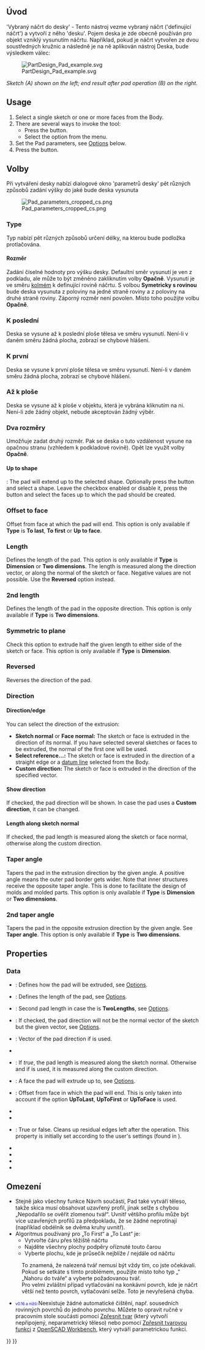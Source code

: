 <languages/>

<div class="mw-translate-fuzzy">
{{Docnav/cs
|[[PartDesign Clone/cs|Create a clone]]
|[[PartDesign_Revolution/cs|Revolution]]
|[[PartDesign_Workbench/cs|PartDesign]]
|IconL=PartDesign Clone.png
|IconC=Workbench_PartDesign.svg
|IconR=PartDesign_Revolution.png
}}
</div>

<div class="mw-translate-fuzzy">
{{GuiCommand/cs
|Name=PartDesign_Pad
|Name/cs=Návrh dílu Deska
|Workbenches=[[PartDesign Workbench/cs|Návrh dílu]]
|MenuLocation=Návrh dílu → Deska
}}
</div>

<span id="Description"></span>
==Úvod==

<div class="mw-translate-fuzzy">
'Vybraný náčrt do desky' - Tento nástroj vezme vybraný náčrt ('definující náčrt') a vytvoří z něho 'desku'.
Pojem deska je zde obecně používán pro objekt vzniklý vysunutím náčrtu. Například, pokud je náčrt vytvořen ze dvou soustředných kružnic a následně je na ně aplikován nástroj Deska, bude výsledkem válec:
</div>

[[File:PartDesign Pad example.svg|none]]

''Sketch (A) shown on the left; end result after pad operation (B) on the right.''

==Usage==

# Select a single sketch or one or more faces from the Body.
# There are several ways to invoke the tool:
#* Press the {{Button|[[Image:PartDesign_Pad.svg|16px]] [[PartDesign_Pad|Pad]]}} button.
#* Select the {{MenuCommand|Part Design → Create an additive feature → [[Image:PartDesign_Pad.svg|16px]] Pad}} option from the menu.
# Set the Pad parameters, see [[#Options|Options]] below.
# Press the {{Button|OK}} button.

<span id="Options"></span>
==Volby==

<div class="mw-translate-fuzzy">
Při vytváření desky nabízí dialogové okno 'parametrů desky' pět různých způsobů zadání výšky do jaké bude deska vysunuta
</div>

<div class="mw-translate-fuzzy">
[[Image:Pad_parameters_cropped_cs.png|frame|left]]
</div>

===Type===

<div class="mw-translate-fuzzy">
Typ nabízí pět různých způsobů určení délky, na kterou bude podložka protlačována.
</div>

<span id="Dimension"></span>
====Rozměr====

<div class="mw-translate-fuzzy">
Zadání číselné hodnoty pro výšku desky. Defaultní směr vysunutí je ven z podkladu, ale může to být změněno zakliknutím volby '''Opačně'''. Vysunutí je ve směru [http://en.wikipedia.org/wiki/Surface_normal kolmém] k definující rovině náčrtu.
S volbou '''Symetricky s rovinou''' bude deska vysunuta z poloviny na jedné straně roviny a z poloviny na druhé straně roviny.
Záporný rozměr není povolen. Místo toho použijte volbu '''Opačně'''.
</div>

<span id="To_last"></span>
===K poslední===

<div class="mw-translate-fuzzy">
Deska se vysune až k poslední ploše tělesa ve směru vysunutí. Není-li v daném směru žádná plocha, zobrazí se chybové hlášení.
</div>

<span id="To_first"></span>
===K první===

<div class="mw-translate-fuzzy">
Deska se vysune k první ploše tělesa ve směru vysunutí. Není-li v daném směru žádná plocha, zobrazí se chybové hlášení.
</div>

<span id="Up_to_face"></span>
===Až k ploše===

<div class="mw-translate-fuzzy">
Deska se vysune až k ploše v objektu, která je vybrána kliknutím na ni. Není-li zde žádný objekt, nebude akceptován žádný výběr.
</div>

<span id="Two_dimensions"></span>
===Dva rozměry===

<div class="mw-translate-fuzzy">
Umožňuje zadat druhý rozměr. Pak se deska o tuto vzdálenost vysune na opačnou stranu (vzhledem k podkladové rovině). Opět lze využít volby '''Opačně'''.
</div>

====Up to shape====

{{Version|1.0}}: The pad will extend up to the selected shape. Optionally press the {{Button|Select shape}} button and select a shape. Leave the {{Button|Select all faces}} checkbox enabled or disable it, press the {{Button|Select faces}} button and select the faces up to which the pad should be created.

=== Offset to face ===

Offset from face at which the pad will end. This option is only available if '''Type''' is '''To last''', '''To first''' or '''Up to face'''.

===Length===

Defines the length of the pad. This option is only available if '''Type''' is '''Dimension''' or '''Two dimensions'''. The length is measured along the direction vector, or along the normal of the sketch or face. Negative values are not possible. Use the '''Reversed''' option instead.

=== 2nd length ===

Defines the length of the pad in the opposite direction. This option is only available if '''Type''' is '''Two dimensions'''.

=== Symmetric to plane ===

Check this option to extrude half the given length to either side of the sketch or face. This option is only available if '''Type''' is '''Dimension'''.

=== Reversed ===

Reverses the direction of the pad.

===Direction===

==== Direction/edge ====

You can select the direction of the extrusion:

* '''Sketch normal''' or '''Face normal:''' The sketch or face is extruded in the direction of its normal. If you have selected several sketches or faces to be extruded, the normal of the first one will be used.
* '''Select reference...:''' The sketch or face is extruded in the direction of a straight edge or a [[PartDesign_Line|datum line]] selected from the Body.
* '''Custom direction:''' The sketch or face is extruded in the direction of the specified vector.

==== Show direction ==== 

If checked, the pad direction will be shown. In case the pad uses a '''Custom direction''', it can be changed.

==== Length along sketch normal ====

If checked, the pad length is measured along the sketch or face normal, otherwise along the custom direction.

=== Taper angle ===

Tapers the pad in the extrusion direction by the given angle. A positive angle means the outer pad border gets wider. Note that inner structures receive the opposite taper angle. This is done to facilitate the design of molds and molded parts. This option is only available if '''Type''' is '''Dimension''' or '''Two dimensions'''.

=== 2nd taper angle ===

Tapers the pad in the opposite extrusion direction by the given angle. See '''Taper angle'''. This option is only available if '''Type''' is '''Two dimensions'''.

==Properties==

===Data===

{{TitleProperty|Pad}}

* {{PropertyData|Type|Enumeration}}: Defines how the pad will be extruded, see [[#Options|Options]].
* {{PropertyData|Length|Length}}: Defines the length of the pad, see [[#Options|Options]].
* {{PropertyData|Length2|Length}}: Second pad length in case the {{PropertyData|Type}} is '''TwoLengths''', see [[#Options|Options]].
* {{PropertyData|Use Custom Vector|Bool}}: If checked, the pad direction will not be the normal vector of the sketch but the given vector, see [[#Options|Options]].
* {{PropertyData|Direction|Vector}}: Vector of the pad direction if {{PropertyData|Use Custom Vector}} is used.
* {{PropertyData|Reference Axis|LinkSub}}
* {{PropertyData|Along Sketch Normal|Bool}}: If ''true'', the pad length is measured along the sketch normal. Otherwise and if {{PropertyData|Use Custom Vector}} is used, it is measured along the custom direction.
* {{PropertyData|Up To Face|LinkSub}}: A face the pad will extrude up to, see [[#Options|Options]].
* {{PropertyData|Offset|Length}}: Offset from face in which the pad will end. This is only taken into account if the {{PropertyData|Type}} option '''UpToLast''', '''UpToFirst''' or '''UpToFace''' is used.
* {{PropertyData|Taper Angle|Angle}}
* {{PropertyData|Taper Angle2|Angle}}

{{TitleProperty|Part Design}}

* {{PropertyData|Refine|Bool}}: True or false. Cleans up residual edges left after the operation. This property is initially set according to the user's settings (found in {{MenuCommand|Preferences → Part Design → General → Model settings}}).

{{TitleProperty|Sketch Based}}

* {{PropertyData|Profile|LinkSub}}
* {{PropertyData|Midplane|Bool}}
* {{PropertyData|Reversed|Bool}}
* {{PropertyData|Allow Multi Face|Bool}}

<span id="Limitations"></span>
==Omezení==

<div class="mw-translate-fuzzy">
* Stejně jako všechny funkce Návrh součástí, Pad také vytváří těleso, takže skica musí obsahovat uzavřený profil, jinak selže s chybou „Nepodařilo se ověřit zlomenou tvář“. Uvnitř většího profilu může být více uzavřených profilů za předpokladu, že se žádné neprotínají (například obdélník se dvěma kruhy uvnitř).
* Algoritmus používaný pro „To First“ a „To Last“ je:
** Vytvořte čáru přes těžiště náčrtu
** Najděte všechny plochy podpěry oříznuté touto čarou
** Vyberte plochu, kde je průsečík nejblíže / nejdále od náčrtu
: To znamená, že nalezená tvář nemusí být vždy tím, co jste očekávali. Pokud se setkáte s tímto problémem, použijte místo toho typ „“ „Nahoru do tváře“ a vyberte požadovanou tvář.
: Pro velmi zvláštní případ vytlačování na konkávní povrch, kde je náčrt větší než tento povrch, vytlačování selže. Toto je nevyřešená chyba.
* <span style = "font-size: x-small; color: blue;"> v0.16 a nižší </span> Neexistuje žádné automatické čištění, např. sousedních rovinných povrchů do jednoho povrchu. Můžete to opravit ručně v pracovním stole součásti pomocí [[Part RefineShape/cs| Zpřesnit tvar]] (který vytvoří nepřipojený, neparametrický těleso) nebo pomocí [[OpenSCAD RefineShapeFeature/cs|Zpřesnit tvarovou funkci]] z [[OpenSCAD Workbench/cs|OpenSCAD Workbench]], který vytváří parametrickou funkci.
</div>


<div class="mw-translate-fuzzy">
{{Docnav/cs
|[[PartDesign Clone/cs|Create a clone]]
|[[PartDesign_Revolution/cs|Revolution]]
|[[PartDesign_Workbench/cs|PartDesign]]
|IconL=PartDesign Clone.png
|IconC=Workbench_PartDesign.svg
|IconR=PartDesign_Revolution.png
}}
</div>

{{PartDesign Tools navi{{#translation:}}}}
{{Userdocnavi{{#translation:}}}}